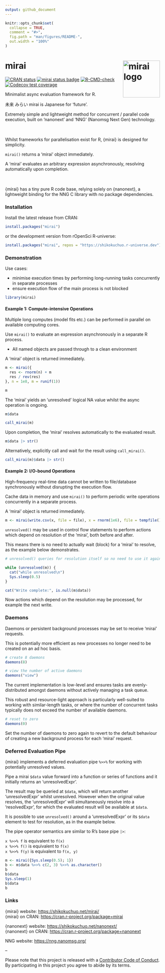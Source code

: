 ```yaml
---
output: github_document
---
```


<!-- README.md is generated from README.Rmd. Please edit that file -->

```r
knitr::opts_chunk$set(
  collapse = TRUE,
  comment = "#>",
  fig.path = "man/figures/README-",
  out.width = "100%"
)
```

# mirai <a href="https://shikokuchuo.net/mirai/" alt="mirai"><img src="man/figures/logo.png" alt="mirai logo" align="right" width="120"/></a>

<!-- badges: start -->
[![CRAN status](https://www.r-pkg.org/badges/version/mirai?color=112d4e)](https://CRAN.R-project.org/package=mirai)
[![mirai status badge](https://shikokuchuo.r-universe.dev/badges/mirai?color=ddcacc)](https://shikokuchuo.r-universe.dev) 
[![R-CMD-check](https://github.com/shikokuchuo/mirai/workflows/R-CMD-check/badge.svg)](https://github.com/shikokuchuo/mirai/actions)
[![Codecov test coverage](https://codecov.io/gh/shikokuchuo/mirai/branch/main/graph/badge.svg)](https://app.codecov.io/gh/shikokuchuo/mirai)
<!-- badges: end -->

Minimalist async evaluation framework for R.

未来 みらい mirai is Japanese for 'future'.

Extremely simple and lightweight method for concurrent / parallel code execution, built on 'nanonext' and 'NNG' (Nanomsg Next Gen) technology.

<br /><br />
Whilst frameworks for parallelisation exist for R, {mirai} is designed for simplicity.

`mirai()` returns a 'mirai' object immediately.

A ‘mirai’ evaluates an arbitrary expression asynchronously, resolving automatically upon completion.
<br /><br /><br />

{mirai} has a tiny pure R code base, relying solely on {nanonext}, a lightweight binding for the NNG C library with no package dependencies.

### Installation

Install the latest release from CRAN:

```r
install.packages("mirai")
```

or the development version from rOpenSci R-universe:

```r
install.packages("mirai", repos = "https://shikokuchuo.r-universe.dev")
```

### Demonstration

Use cases:

- minimise execution times by performing long-running tasks concurrently in separate processes
- ensure execution flow of the main process is not blocked

```r
library(mirai)
```

#### Example 1: Compute-intensive Operations

Multiple long computes (model fits etc.) can be performed in parallel on available computing cores.

Use `mirai()` to evaluate an expression asynchronously in a separate R process.

- All named objects are passed through to a clean environment

A 'mirai' object is returned immediately.

```r
m <- mirai({
  res <- rnorm(n) + m
  res / rev(res)
}, n = 1e8, m = runif(1))

m
```

The 'mirai' yields an 'unresolved' logical NA value whilst the async operation is ongoing.

```r
m$data
```
```r
call_mirai(m)
```

Upon completion, the 'mirai' resolves automatically to the evaluated result.

```r
m$data |> str()
```

Alternatively, explicitly call and wait for the result using `call_mirai()`.

```r
call_mirai(m)$data |> str()
```

#### Example 2: I/O-bound Operations

High-frequency real-time data cannot be written to file/database synchronously without disrupting the execution flow.

Cache data in memory and use `mirai()` to perform periodic write operations concurrently in a separate process. 

A 'mirai' object is returned immediately.

```r
m <- mirai(write.csv(x, file = file), x = rnorm(1e6), file = tempfile())
```

`unresolved()` may be used in control flow statements to perform actions which depend on resolution of the 'mirai', both before and after.

This means there is no need to actually wait (block) for a 'mirai' to resolve, as the example below demonstrates.

```r
# unresolved() queries for resolution itself so no need to use it again within the while loop

while (unresolved(m)) {
  cat("while unresolved\n")
  Sys.sleep(0.5)
}

cat("Write complete:", is.null(m$data))

```

Now actions which depend on the resolution may be processed, for example the next write.

### Daemons

Daemons or persistent background processes may be set to receive 'mirai' requests.

This is potentially more efficient as new processes no longer need to be created on an ad hoc basis.

```r
# create 8 daemons
daemons(8)

# view the number of active daemons
daemons("view")
```

The current implementation is low-level and ensures tasks are evenly-distributed amongst daemons without actively managing a task queue.

This robust and resource-light approach is particularly well-suited to working with similar-length tasks, or where the number of concurrent tasks typically does not exceed the number of available daemons.

```r
# reset to zero
daemons(0)
```

Set the number of daemons to zero again to revert to the default behaviour of creating a new background process for each 'mirai' request.

### Deferred Evaluation Pipe

{mirai} implements a deferred evaluation pipe `%>>%` for working with potentially unresolved values.

Pipe a mirai `$data` value forward into a function or series of functions and it initially returns an 'unresolvedExpr'.

The result may be queried at `$data`, which will return another 'unresolvedExpr' whilst unresolved. However when the original value resolves, the 'unresolvedExpr' will simultaneously resolve into a 'resolvedExpr', for which the evaluated result will be available at `$data`. 

It is possible to use `unresolved()` around a 'unresolvedExpr' or its `$data` element to test for resolution, as in the example below.

The pipe operator semantics are similar to R's base pipe `|>`:

`x %>>% f` is equivalent to `f(x)` <br />
`x %>>% f()` is equivalent to `f(x)` <br />
`x %>>% f(y)` is equivalent to `f(x, y)`

```r
m <- mirai({Sys.sleep(0.5); 1})
b <- m$data %>>% c(2, 3) %>>% as.character()
b
b$data
Sys.sleep(1)
b$data
b
```

### Links

{mirai} website: <https://shikokuchuo.net/mirai/><br />
{mirai} on CRAN: <https://cran.r-project.org/package=mirai>

{nanonext} website: <https://shikokuchuo.net/nanonext/><br />
{nanonext} on CRAN: <https://cran.r-project.org/package=nanonext>

NNG website: <https://nng.nanomsg.org/><br />

--

Please note that this project is released with a [Contributor Code of Conduct](https://shikokuchuo.net/mirai/CODE_OF_CONDUCT.html). By participating in this project you agree to abide by its terms.

